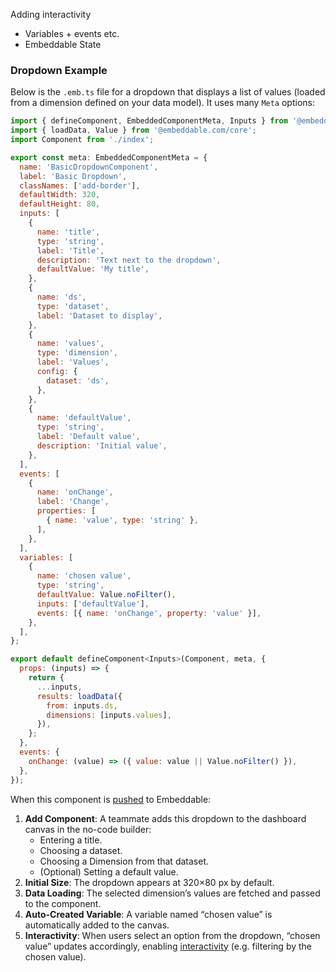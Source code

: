 Adding interactivity

- Variables + events etc. 
- Embeddable State


### Dropdown Example

Below is the `.emb.ts` file for a dropdown that displays a list of values (loaded from a dimension defined on your data model). It uses many `Meta` options:

```jsx
import { defineComponent, EmbeddedComponentMeta, Inputs } from '@embeddable.com/react';
import { loadData, Value } from '@embeddable.com/core';
import Component from './index';

export const meta: EmbeddedComponentMeta = {
  name: 'BasicDropdownComponent',
  label: 'Basic Dropdown',
  classNames: ['add-border'],
  defaultWidth: 320,
  defaultHeight: 80,
  inputs: [
    {
      name: 'title',
      type: 'string',
      label: 'Title',
      description: 'Text next to the dropdown',
      defaultValue: 'My title',
    },
    {
      name: 'ds',
      type: 'dataset',
      label: 'Dataset to display',
    },
    {
      name: 'values',
      type: 'dimension',
      label: 'Values',
      config: {
        dataset: 'ds',
      },
    },
    {
      name: 'defaultValue',
      type: 'string',
      label: 'Default value',
      description: 'Initial value',
    },
  ],
  events: [
    {
      name: 'onChange',
      label: 'Change',
      properties: [
        { name: 'value', type: 'string' },
      ],
    },
  ],
  variables: [
    {
      name: 'chosen value',
      type: 'string',
      defaultValue: Value.noFilter(),
      inputs: ['defaultValue'],
      events: [{ name: 'onChange', property: 'value' }],
    },
  ],
};

export default defineComponent<Inputs>(Component, meta, {
  props: (inputs) => {
    return {
      ...inputs,
      results: loadData({
        from: inputs.ds,
        dimensions: [inputs.values],
      }),
    };
  },
  events: {
    onChange: (value) => ({ value: value || Value.noFilter() }),
  },
});
```

When this component is [pushed](/development/pushing-code) to Embeddable:

1.	**Add Component**: A teammate adds this dropdown to the dashboard canvas in the no-code builder:
    - Entering a title.
    - Choosing a dataset.
    - Choosing a Dimension from that dataset. 
    - (Optional) Setting a default value.
2. **Initial Size**: The dropdown appears at 320×80 px by default.
3.	**Data Loading**: The selected dimension’s values are fetched and passed to the component.
4.	**Auto-Created Variable**: A variable named “chosen value” is automatically added to the canvas.
5.	**Interactivity**: When users select an option from the dropdown, “chosen value” updates accordingly, enabling [interactivity](TODO) (e.g. filtering by the chosen value).